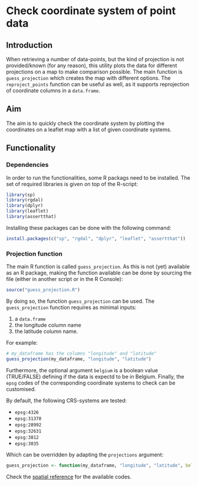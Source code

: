 # Check coordinate system of point data

## Introduction

When retrieving a number of data-points, but the kind of projection is not provided/known (for any reason), this utility plots the data for different projections on a map to make comparison possible. The main function is `guess_projection` which creates the map with different options. The `reproject_points` function can be useful as well, as it supports reprojection of coordinate columns in a `data.frame`.

## Aim

The aim is to quickly check the coordinate system by plotting the coordinates on a leaflet map with a list of given coordinate systems.

## Functionality

### Dependencies

In order to run the functionalities, some R packags need to be installed. The set of required libraries is given on top of the R-script:

```R
library(sp)
library(rgdal)
library(dplyr)
library(leaflet)
library(assertthat)
```

Installing these packages can be done with the following command:

```R
install.packages(c("sp", "rgdal", "dplyr", "leaflet", "assertthat"))
```

### Projection function

The main R function is called `guess_projection`. As this is not (yet) available as an R package, making the function available can be done by sourcing the file (either in another script or in the R Console):

```R
source("guess_projection.R")
```

By doing so, the function `guess_projection` can be used. The `guess_projection` function requires as minimal inputs:

1.  a `data.frame`
2.  the longitude column name
3.  the latitude column name. 

For example:

```R
# my_dataframe has the columns "longitude" and "latitude"
guess_projection(my_dataframe, "longitude", "latitude")
```

Furthermore, the optional argument `belgium` is a boolean value (TRUE/FALSE) defining if the data is expectd to be in Belgium. Finally, the `epsg` codes of the corresponding coordinate systems to check can be customised. 

By default, the following CRS-systems are tested:

* `epsg:4326`
* `epsg:31370`
* `epsg:28992`
* `epsg:32631`
* `epsg:3812`
* `epsg:3035`

Which can be overridden by adapting the `projections` argument:

```R
guess_projection <- function(my_dataframe, "longitude", "latitude", belgium = TRUE, projections=c("EPSG:2000", "EPSG:2001"))
```

Check the [spatial reference](http://spatialreference.org) for the available codes.
